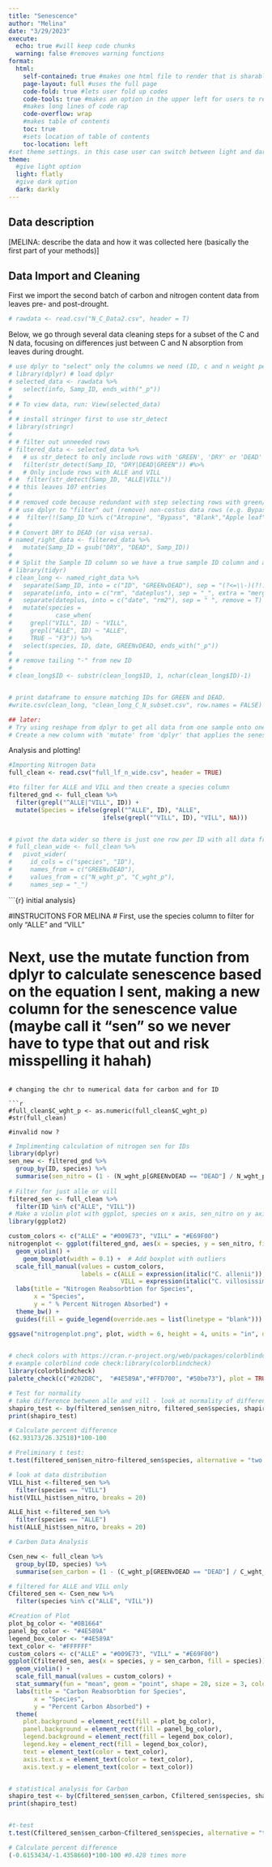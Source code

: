 ```yaml
---
title: "Senescence"
author: "Melina"
date: "3/29/2023"
execute:
  echo: true #will keep code chunks
  warning: false #removes warning functions
format:
  html:
    self-contained: true #makes one html file to render that is sharable
    page-layout: full #uses the full page
    code-fold: true #lets user fold up codes
    code-tools: true #makes an option in the upper left for users to reveal/hide all code and copy source code
    #makes long lines of code rap
    code-overflow: wrap
    #makes table of contents
    toc: true
    #sets location of table of contents
    toc-location: left
#set theme settings. in this case user can switch between light and dark mode
theme:
  #give light option
  light: flatly
  #give dark option
  dark: darkly
---
```


## Data description

\[MELINA: describe the data and how it was collected here (basically the first part of your methods)\]

## Data Import and Cleaning

First we import the second batch of carbon and nitrogen content data from leaves pre- and post-drought.

```r
# rawdata <- read.csv("N_C_Data2.csv", header = T)
```

Below, we go through several data cleaning steps for a subset of the C and N data, focusing on differences just between C and N absorption from leaves during drought.

```r
# use dplyr to "select" only the columns we need (ID, c and n weight percent)
# library(dplyr) # load dplyr
# selected_data <- rawdata %>%
#   select(info, Samp_ID, ends_with("_p"))
# 
# # To view data, run: View(selected_data)
# 
# # install stringer first to use str_detect 
# library(stringr)
# 
# # filter out unneeded rows
# filtered_data <- selected_data %>%
#   # us str_detect to only include rows with 'GREEN', 'DRY' or 'DEAD' in Samp_ID
#   filter(str_detect(Samp_ID, "DRY|DEAD|GREEN")) #%>%
#   # Only include rows with ALLE and VILL
# #  filter(str_detect(Samp_ID, "ALLE|VILL"))
# # this leaves 107 entries 
#   
# # removed code because redundant with step selecting rows with green/dry/dead:
# # use dplyr to "filter" out (remove) non-costus data rows (e.g. Bypass)
# #  filter(!(Samp_ID %in% c("Atropine", "Bypass", "Blank","Apple leaf","Oregano 1", "Oregano 2", "Oregano 3", "Oregano 4", "Oregano 5", "Oregano 6", "Oregano 7", "Apple leaves", "apple leaf"))) %>% # leaves 691 entries 
#   
# # Convert DRY to DEAD (or visa versa). 
# named_right_data <- filtered_data %>%
#   mutate(Samp_ID = gsub("DRY", "DEAD", Samp_ID))
# 
# # Split the Sample ID column so we have a true sample ID column and a separate green_dead column
# library(tidyr)
# clean_long <- named_right_data %>%
#   separate(Samp_ID, into = c("ID", "GREENvDEAD"), sep = "(?<=\\-)(?!.*\\-)", remove = T) %>% 
#   separate(info, into = c("rm", "dateplus"), sep = "_", extra = "merge", remove = T) %>%
#   separate(dateplus, into = c("date", "rm2"), sep = " ", remove = T) %>% 
#   mutate(species = 
#            case_when(
#     grepl("VILL", ID) ~ "VILL",
#     grepl("ALLE", ID) ~ "ALLE",
#     TRUE ~ "F3")) %>% 
#   select(species, ID, date, GREENvDEAD, ends_with("_p"))
# 
# # remove tailing "-" from new ID 
# 
# clean_long$ID <- substr(clean_long$ID, 1, nchar(clean_long$ID)-1)


# print dataframe to ensure matching IDs for GREEN and DEAD.
#write.csv(clean_long, "clean_long_C_N_subset.csv", row.names = FALSE)

## later: 
# Try using reshape from dplyr to get all data from one sample onto one row
# Create a new column with 'mutate' from 'dplyr' that applies the senescence eqation to the leaf N data

```

Analysis and plotting!

```r
#Importing Nitrogen Data 
full_clean <- read.csv("full_lf_n_wide.csv", header = TRUE) 

#to filter for ALLE and VILL and then create a species column 
filtered_gnd <- full_clean %>%
  filter(grepl("^ALLE|^VILL", ID)) +
  mutate(Species = ifelse(grepl("^ALLE", ID), "ALLE",
                          ifelse(grepl("^VILL", ID), "VILL", NA)))


# pivot the data wider so there is just one row per ID with all data from both green and post dry-down dead leaves
# full_clean_wide <- full_clean %>%
#   pivot_wider(
#     id_cols = c("species", "ID"),
#     names_from = c("GREENvDEAD"),
#     values_from = c("N_wght_p", "C_wght_p"),
#     names_sep = "_")

```       

```{r} initial analysis}

#INSTRUCITONS FOR MELINA
# First, use the species column to filter for only "ALLE" and "VILL"

# Next, use the mutate function from dplyr to calculate senescence based on the equation I sent, making a new column for the senescence value (maybe call it "sen" so we never have to type that out and risk misspelling it hahah)
```

# changing the chr to numerical data for carbon and for ID

```r
#full_clean$C_wght_p <- as.numeric(full_clean$C_wght_p)
#str(full_clean)

#invalid now ? 
```

```r
# Implimenting calculation of nitrogen sen for IDs 
library(dplyr)
sen_new <- filtered_gnd %>%
  group_by(ID, species) %>%
  summarise(sen_nitro = (1 - (N_wght_p[GREENvDEAD == "DEAD"] / N_wght_p[GREENvDEAD == "GREEN"])) * 100) 
  
# Filter for just alle or vill 
filtered_sen <- full_clean %>%
  filter(ID %in% c("ALLE", "VILL"))
# Make a violin plot with ggplot, species on x axis, sen_nitro on y axis - if you get a plot, play with the colors!
library(ggplot2)

custom_colors <- c("ALLE" = "#009E73", "VILL" = "#E69F00") 
nitrogenplot <- ggplot(filtered_gnd, aes(x = species, y = sen_nitro, fill = species)) +
  geom_violin() +
    geom_boxplot(width = 0.1) +  # Add boxplot with outliers
  scale_fill_manual(values = custom_colors, 
                    labels = c(ALLE = expression(italic("C. allenii")), 
                               VILL = expression(italic("C. villosissimus")))) +
  labs(title = "Nitrogen Reabsorbtion for Species",
       x = "Species",
       y = " % Percent Nitrogen Absorbed") +
  theme_bw() +
  guides(fill = guide_legend(override.aes = list(linetype = "blank")))

ggsave("nitrogenplot.png", plot, width = 6, height = 4, units = "in", dpi = 300)
   

# check colors with https://cran.r-project.org/web/packages/colorblindcheck/vignettes/intro-to-colorblindcheck.html
# example colorblind code check:library(colorblindcheck)
library(colorblindcheck)
palette_check(c("#202D8C",  "#4E589A","#FFD700", "#50be73"), plot = TRUE)

# Test for normality
# take difference between alle and vill - look at normality of difference with shapiro wilk test
shapiro_test <- by(filtered_sen$sen_nitro, filtered_sen$species, shapiro.test)
print(shapiro_test)

# Calculate percent difference
(62.93173/26.32518)*100-100

# Preliminary t test:
t.test(filtered_sen$sen_nitro~filtered_sen$species, alternative = "two.sided")

# look at data distribution
VILL_hist <-filtered_sen %>% 
  filter(species == "VILL") 
hist(VILL_hist$sen_nitro, breaks = 20)

ALLE_hist <-filtered_sen %>% 
  filter(species == "ALLE") 
hist(ALLE_hist$sen_nitro, breaks = 20)
```



```r
# Carbon Data Analysis 

Csen_new <- full_clean %>%
  group_by(ID, species) %>%
  summarise(sen_carbon = (1 - (C_wght_p[GREENvDEAD == "DEAD"] / C_wght_p[GREENvDEAD == "GREEN"])) * 100) 

# filtered for ALLE and VILL only
Cfiltered_sen <- Csen_new %>%
  filter(species %in% c("ALLE", "VILL"))

#Creation of Plot 
plot_bg_color <- "#0B1664"
panel_bg_color <- "#4E589A" 
legend_box_color <- "#4E589A"
text_color <- "#FFFFFF"
custom_colors <- c("ALLE" = "#009E73", "VILL" = "#E69F00") 
ggplot(Cfiltered_sen, aes(x = species, y = sen_carbon, fill = species)) +
  geom_violin() +
  scale_fill_manual(values = custom_colors) +
  stat_summary(fun = "mean", geom = "point", shape = 20, size = 3, color = "red", fill = "red") +
  labs(title = "Carbon Reabsorbtion for Species",
       x = "Species",
       y = "Percent Carbon Absorbed") +
  theme(
    plot.background = element_rect(fill = plot_bg_color),  
    panel.background = element_rect(fill = panel_bg_color),
    legend.background = element_rect(fill = legend_box_color),
    legend.key = element_rect(fill = legend_box_color), 
    text = element_text(color = text_color),
    axis.text.x = element_text(color = text_color),
    axis.text.y = element_text(color = text_color))


# statistical analysis for Carbon
shapiro_test <- by(Cfiltered_sen$sen_carbon, Cfiltered_sen$species, shapiro.test)
print(shapiro_test) 


#t-test
t.test(Cfiltered_sen$sen_carbon~Cfiltered_sen$species, alternative = "two.sided")

# Calculate percent difference
(-0.6153434/-1.4358660)*100-100 #0.428 times more 

```
